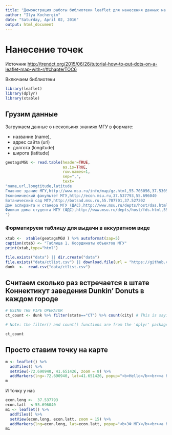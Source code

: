 ```yaml
---
title: "Демонстрация работы библиотеки leaflet для нанесения данных на карту"
author: "Ilya Kochergin"
date: "Saturday, April 02, 2016"
output: html_document
---
```


# Нанесение точек

Источник <http://trendct.org/2015/06/26/tutorial-how-to-put-dots-on-a-leaflet-map-with-r/#chapterTOC6>

Включаем библиотеки 

```r
library(leaflet)
library(dplyr)
library(xtable)

```


## Грузим данные 

Загружаем  данные о нескольких знаниях МГУ в формате:

* название (name),
* адрес сайта (url)
* долгота (longitude)
* широта (latitude)


```r
geotagsMGU <- read.table(header=TRUE,
                         as.is=TRUE,
                         row.names=1,
                         sep=",",
                         text=
"name,url,longtitude,latitude
Главное здание МГУ,http://www.msu.ru/info/map/gz.html,55.703056,37.530556
Экономический факультет МГУ,http://econ.msu.ru,37.537793,55.696040
Ботанический сад МГУ,http://botsad.msu.ru,55.707701,37.527202
Дом аспиранта и стажера МГУ (ДАС),http://www.msu.ru/depts/host/das.html,55.691361,37.595927
Филиал дома студента МГУ (ФДС),http://www.msu.ru/depts/host/fds.html,55.707039,37.509166
")
```

### Форматируем таблицу для выдачи в аккуратном виде

```r
xtab <-  xtable(geotagsMGU ) %>% autoformat(zap=5)
caption(xtab) <- "Таблица 1. Координаты объектов МГУ"
print(xtab,type="html")

```



```r

file.exists("data") || dir.create("data")
file.exists("data/ctlist.csv") || download.file(url = "https://github.com/trendct/walkthroughs/raw/master/0615-leaflet-r/ctlist.csv",destfile = "data/ctlist.csv")
dunk  <-  read.csv("data/ctlist.csv")

```

## Считаем сколько раз встречается в штате Коннектикут заведения Dunkin' Donuts в каждом городе

```r

# USING THE PIPE OPERATOR
ct_count <- dunk %>% filter(state=="CT") %>% count(city) # This is saying take the 'dunk' data frame, filter it, and then count how often 'city' appears

# Note: the filter() and count() functions are from the 'dplyr' package that you loaded earlier

ct_count
```



## Просто ставим точку на карте 


```r

m <- leaflet() %>%
  addTiles() %>%  
  setView(-72.690940, 41.651426, zoom = 8) %>%
  addMarkers(lng=-72.690940, lat=41.651426, popup="<b>Hello</b><br><a href='http://www.trendct.org'>-TrendCT.org</a>")
m 

```

И точку у нас

```r

econ.long <-  37.537793
econ.latt  <-55.696040
m1 <- leaflet() %>%
  addTiles() %>%  
  setView(econ.long, econ.latt, zoom = 15) %>%
  addMarkers(lng=econ.long, lat=econ.latt, popup="<b>ЭФ МГУ</b><br><a href='http://www.econ.msu.ru'>-сайт факультета</a>")
m1 


```


